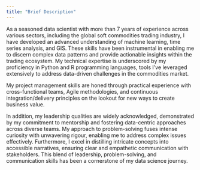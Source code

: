 ```yaml
---
title: "Brief Description"
---
```

As a seasoned data scientist with more than 7 years of experience across various sectors, including the global soft commodities trading industry, I have developed an advanced understanding of machine learning, time series analysis, and GIS. These skills have been instrumental in enabling me to discern complex data patterns and provide actionable insights within the trading ecosystem. My technical expertise is underscored by my proficiency in Python and R programming languages, tools I've leveraged extensively to address data-driven challenges in the commodities market.

My project management skills are honed through practical experience with cross-functional teams, Agile methodologies, and continuous integration/delivery principles on the lookout for new ways to create business value.

In addition, my leadership qualities are widely acknowledged, demonstrated by my commitment to mentorship and fostering data-centric approaches across diverse teams. My approach to problem-solving fuses intense curiosity with unwavering rigour, enabling me to address complex issues effectively. Furthermore, I excel in distilling intricate concepts into accessible narratives, ensuring clear and empathetic communication with stakeholders. This blend of leadership, problem-solving, and communication skills has been a cornerstone of my data science journey.

